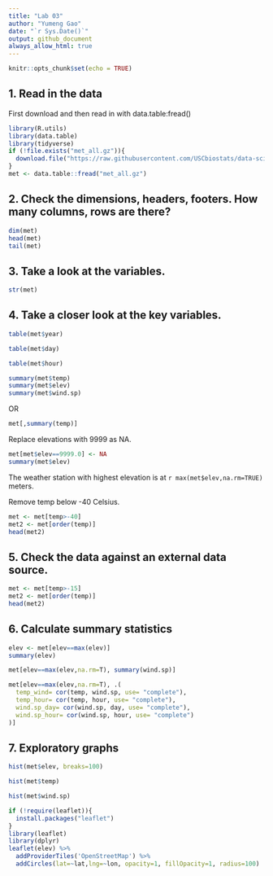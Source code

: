 ```yaml
---
title: "Lab 03"
author: "Yumeng Gao"
date: "`r Sys.Date()`"
output: github_document
always_allow_html: true
---
```


```r
knitr::opts_chunk$set(echo = TRUE)
```

## 1. Read in the data
First download and then read in with data.table:fread()

```r
library(R.utils)
library(data.table)
library(tidyverse)
if (!file.exists("met_all.gz")){
  download.file("https://raw.githubusercontent.com/USCbiostats/data-science-data/master/02_met/met_all.gz", "met_all.gz", method="libcurl", timeout = 60)
}
met <- data.table::fread("met_all.gz")
```

## 2. Check the dimensions, headers, footers. How many columns, rows are there?

```r
dim(met)
head(met)
tail(met)
```

## 3. Take a look at the variables.
```r
str(met)
```

## 4. Take a closer look at the key variables.
```r
table(met$year)
```

```r
table(met$day)
```

```r
table(met$hour)
```

```r
summary(met$temp)
summary(met$elev)
summary(met$wind.sp)
```
OR
```r
met[,summary(temp)]
```

Replace elevations with 9999 as NA.
```r
met[met$elev==9999.0] <- NA
summary(met$elev)
```


The weather station with highest elevation is at `r max(met$elev,na.rm=TRUE)` meters.


Remove temp below -40 Celsius.

```r
met <- met[temp>-40]
met2 <- met[order(temp)]
head(met2)
```

## 5. Check the data against an external data source.

```r
met <- met[temp>-15]
met2 <- met[order(temp)]
head(met2)
```


## 6. Calculate summary statistics

```r
elev <- met[elev==max(elev)]
summary(elev)
```


```r
met[elev==max(elev,na.rm=T), summary(wind.sp)]
```

```r
met[elev==max(elev,na.rm=T), .(
  temp_wind= cor(temp, wind.sp, use= "complete"),
  temp_hour= cor(temp, hour, use= "complete"),
  wind.sp_day= cor(wind.sp, day, use= "complete"),
  wind.sp_hour= cor(wind.sp, hour, use= "complete")
)]
```


## 7. Exploratory graphs
```r
hist(met$elev, breaks=100)
```
```r
hist(met$temp)
```
```r
hist(met$wind.sp)
```
```r
if (!require(leaflet)){
  install.packages("leaflet")
}
library(leaflet)
library(dplyr)
leaflet(elev) %>%
  addProviderTiles('OpenStreetMap') %>% 
  addCircles(lat=~lat,lng=~lon, opacity=1, fillOpacity=1, radius=100)
```


```r

```



